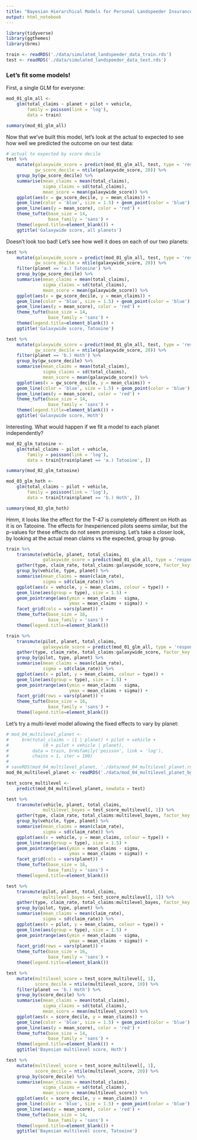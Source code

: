```yaml
---
title: "Bayesian Hierarchical Models for Personal Landspeeder Insurance"
output: html_notebook
---
```


```r
library(tidyverse)
library(ggthemes)
library(brms)

train <- readRDS('./data/simulated_landspeeder_data_train.rds')
test <- readRDS('./data/simulated_landspeeder_data_test.rds')
```

### Let's fit some models!

First, a single GLM for everyone:

```r
mod_01_glm_all <-
    glm(total_claims ~ planet + pilot + vehicle,
        family = poisson(link = 'log'),
        data = train)

summary(mod_01_glm_all)
```

Now that we've built this model, let's look at the actual to expected to see
how well we predicted the outcome on our test data:

```r
# actual to expected by score decile
test %>%
    mutate(galaxywide_score = predict(mod_01_glm_all, test, type = 'response'),
           gw_score_decile = ntile(galaxywide_score, 20)) %>%
    group_by(gw_score_decile) %>%
    summarise(mean_claims = mean(total_claims),
              sigma_claims = sd(total_claims),
              mean_score = mean(galaxywide_score)) %>%
    ggplot(aes(x = gw_score_decile, y = mean_claims)) + 
    geom_line(color = 'blue', size = 1.5) + geom_point(color = 'blue') +
    geom_line(aes(y = mean_score), color = 'red') + 
    theme_tufte(base_size = 14,
                base_family = 'sans') + 
    theme(legend.title=element_blank()) +
    ggtitle('Galaxywide score, all planets')
```


Doesn't look too bad!  Let's see how well it does on each of our two planets:

```r
test %>% 
    mutate(galaxywide_score = predict(mod_01_glm_all, test, type = 'response'),
           gw_score_decile = ntile(galaxywide_score, 20)) %>%
    filter(planet == 'a.) Tatooine') %>%
    group_by(gw_score_decile) %>%
    summarise(mean_claims = mean(total_claims),
              sigma_claims = sd(total_claims),
              mean_score = mean(galaxywide_score)) %>%
    ggplot(aes(x = gw_score_decile, y = mean_claims)) + 
    geom_line(color = 'blue', size = 1.5) + geom_point(color = 'blue') +
    geom_line(aes(y = mean_score), color = 'red') + 
    theme_tufte(base_size = 14,
                base_family = 'sans') + 
    theme(legend.title=element_blank()) +
    ggtitle('Galaxywide score, Tatooine')
```

```r
test %>% 
    mutate(galaxywide_score = predict(mod_01_glm_all, test, type = 'response'),
           gw_score_decile = ntile(galaxywide_score, 20)) %>%
    filter(planet == 'b.) Hoth') %>%
    group_by(gw_score_decile) %>%
    summarise(mean_claims = mean(total_claims),
              sigma_claims = sd(total_claims),
              mean_score = mean(galaxywide_score)) %>%
    ggplot(aes(x = gw_score_decile, y = mean_claims)) + 
    geom_line(color = 'blue', size = 1.5) + geom_point(color = 'blue') +
    geom_line(aes(y = mean_score), color = 'red') + 
    theme_tufte(base_size = 14,
                base_family = 'sans') + 
    theme(legend.title=element_blank()) +
    ggtitle('Galaxywide score, Hoth')
```

Interesting.  What would happen if we fit a model to each planet independently?

```r
mod_02_glm_tatooine <-
    glm(total_claims ~ pilot + vehicle,
        family = poisson(link = 'log'),
        data = train[train$planet == 'a.) Tatooine', ])

summary(mod_02_glm_tatooine)
```

```r
mod_03_glm_hoth <-
    glm(total_claims ~ pilot + vehicle,
        family = poisson(link = 'log'),
        data = train[train$planet == 'b.) Hoth', ])

summary(mod_03_glm_hoth)
```

Hmm, it looks like the effect for the T-47 is completely different on Hoth as
it is on Tatooine.  The effects for Inexperienced pilots seems similar, but the 
p-values for these effects do not seem promising.  Let's take a closer look,
by looking at the actual mean claims vs the expected, group by group.

```r
train %>%
    transmute(vehicle, planet, total_claims,
              galaxywide_score = predict(mod_01_glm_all, type = 'response')) %>%
    gather(type, claim_rate, total_claims:galaxywide_score, factor_key = TRUE) %>%
    group_by(vehicle, type, planet) %>%
    summarise(mean_claims = mean(claim_rate),
              sigma = sd(claim_rate)) %>%
    ggplot(aes(x = vehicle, y = mean_claims, colour = type)) + 
    geom_line(aes(group = type), size = 1.5) +
    geom_pointrange(aes(ymin = mean_claims - sigma, 
                        ymax = mean_claims + sigma)) +  
    facet_grid(cols = vars(planet)) +
    theme_tufte(base_size = 16,
                base_family = 'sans') + 
    theme(legend.title=element_blank())
```

```r
train %>%
    transmute(pilot, planet, total_claims,
              galaxywide_score = predict(mod_01_glm_all, type = 'response')) %>%
    gather(type, claim_rate, total_claims:galaxywide_score, factor_key = TRUE) %>%
    group_by(pilot, type, planet) %>%
    summarise(mean_claims = mean(claim_rate),
              sigma = sd(claim_rate)) %>%
    ggplot(aes(x = pilot, y = mean_claims, colour = type)) + 
    geom_line(aes(group = type), size = 1.5) +
    geom_pointrange(aes(ymin = mean_claims - sigma, 
                        ymax = mean_claims + sigma)) +  
    facet_grid(rows = vars(planet)) + 
    theme_tufte(base_size = 16,
                base_family = 'sans') + 
    theme(legend.title=element_blank())
```

Let's try a multi-level model allowing the fixed effects to vary by planet:

```r
# mod_04_multilevel_planet <-
#     brm(total_claims ~ (1 | planet) + pilot + vehicle + 
#             (0 + pilot + vehicle | planet),
#         data = train, brmsfamily('poisson', link = 'log'),
#         chains = 1, iter = 100)
# 
# saveRDS(mod_04_multilevel_planet, './data/mod_04_multilevel_planet.rds')
mod_04_multilevel_planet <- readRDS('./data/mod_04_multilevel_planet_bg.rds')
```

```r
test_score_multilevel <- 
    predict(mod_04_multilevel_planet, newdata = test)
```

```r
test %>%
    transmute(vehicle, planet, total_claims,
              multilevel_bayes = test_score_multilevel[, 1]) %>%
    gather(type, claim_rate, total_claims:multilevel_bayes, factor_key = TRUE) %>%
    group_by(vehicle, type, planet) %>%
    summarise(mean_claims = mean(claim_rate),
              sigma = sd(claim_rate)) %>%
    ggplot(aes(x = vehicle, y = mean_claims, colour = type)) + 
    geom_line(aes(group = type), size = 1.5) +
    geom_pointrange(aes(ymin = mean_claims - sigma, 
                        ymax = mean_claims + sigma)) +  
    facet_grid(cols = vars(planet)) + 
    theme_tufte(base_size = 16,
                base_family = 'sans') + 
    theme(legend.title=element_blank())
```

```r
test %>%
    transmute(pilot, planet, total_claims,
              multilevel_bayes = test_score_multilevel[, 1]) %>%
    gather(type, claim_rate, total_claims:multilevel_bayes, factor_key = TRUE) %>%
    group_by(pilot, type, planet) %>%
    summarise(mean_claims = mean(claim_rate),
              sigma = sd(claim_rate)) %>%
    ggplot(aes(x = pilot, y = mean_claims, colour = type)) + 
    geom_line(aes(group = type), size = 1.5) +
    geom_pointrange(aes(ymin = mean_claims - sigma, 
                        ymax = mean_claims + sigma)) +  
    facet_grid(rows = vars(planet)) + 
    theme_tufte(base_size = 16,
                base_family = 'sans') + 
    theme(legend.title=element_blank())
```

```r
test %>% 
    mutate(multilevel_score = test_score_multilevel[, 1],
           score_decile = ntile(multilevel_score, 10)) %>%
    filter(planet == 'b.) Hoth') %>%
    group_by(score_decile) %>%
    summarise(mean_claims = mean(total_claims),
              sigma_claims = sd(total_claims),
              mean_score = mean(multilevel_score)) %>%
    ggplot(aes(x = score_decile, y = mean_claims)) + 
    geom_line(color = 'blue', size = 1.5) + geom_point(color = 'blue') +
    geom_line(aes(y = mean_score), color = 'red') + 
    theme_tufte(base_size = 14,
                base_family = 'sans') + 
    theme(legend.title=element_blank()) +
    ggtitle('Bayesian multilevel score, Hoth')
```

```r
test %>% 
    mutate(multilevel_score = test_score_multilevel[, 1],
           score_decile = ntile(multilevel_score, 20)) %>%
    group_by(score_decile) %>%
    summarise(mean_claims = mean(total_claims),
              sigma_claims = sd(total_claims),
              mean_score = mean(multilevel_score)) %>%
    ggplot(aes(x = score_decile, y = mean_claims)) + 
    geom_line(color = 'blue', size = 1.5) + geom_point(color = 'blue') +
    geom_line(aes(y = mean_score), color = 'red') + 
    theme_tufte(base_size = 14,
                base_family = 'sans') + 
    theme(legend.title=element_blank()) +
    ggtitle('Bayesian multilevel score, Tatooine')
```
